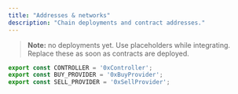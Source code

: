 ```yaml
---
title: "Addresses & networks"
description: "Chain deployments and contract addresses."
---
```


> **Note:** no deployments yet. Use placeholders while integrating. Replace these as soon as contracts are deployed.

```ts
export const CONTROLLER = '0xController';
export const BUY_PROVIDER = '0xBuyProvider';
export const SELL_PROVIDER = '0xSellProvider';
```
